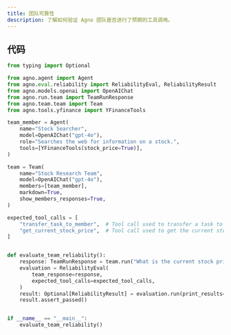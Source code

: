 ```yaml
---
title: 团队可靠性
description: 了解如何验证 Agno 团队是否进行了预期的工具调用。
---
```

## 代码

```python
from typing import Optional

from agno.agent import Agent
from agno.eval.reliability import ReliabilityEval, ReliabilityResult
from agno.models.openai import OpenAIChat
from agno.run.team import TeamRunResponse
from agno.team.team import Team
from agno.tools.yfinance import YFinanceTools

team_member = Agent(
    name="Stock Searcher",
    model=OpenAIChat("gpt-4o"),
    role="Searches the web for information on a stock.",
    tools=[YFinanceTools(stock_price=True)],
)

team = Team(
    name="Stock Research Team",
    model=OpenAIChat("gpt-4o"),
    members=[team_member],
    markdown=True,
    show_members_responses=True,
)

expected_tool_calls = [
    "transfer_task_to_member",  # Tool call used to transfer a task to a Team member
    "get_current_stock_price",  # Tool call used to get the current stock price of a stock
]


def evaluate_team_reliability():
    response: TeamRunResponse = team.run("What is the current stock price of NVDA?")
    evaluation = ReliabilityEval(
        team_response=response,
        expected_tool_calls=expected_tool_calls,
    )
    result: Optional[ReliabilityResult] = evaluation.run(print_results=True)
    result.assert_passed()


if __name__ == "__main__":
    evaluate_team_reliability()
```